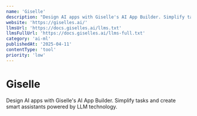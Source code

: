 ```yaml
---
name: 'Giselle'
description: "Design AI apps with Giselle's AI App Builder. Simplify tasks and create smart assistants powered by LLM technology."
website: 'https://giselles.ai/'
llmsUrl: 'https://docs.giselles.ai/llms.txt'
llmsFullUrl: 'https://docs.giselles.ai/llms-full.txt'
category: 'ai-ml'
publishedAt: '2025-04-11'
contentType: 'tool'
priority: 'low'
---
```


# Giselle

Design AI apps with Giselle's AI App Builder. Simplify tasks and create smart assistants powered by LLM technology.
